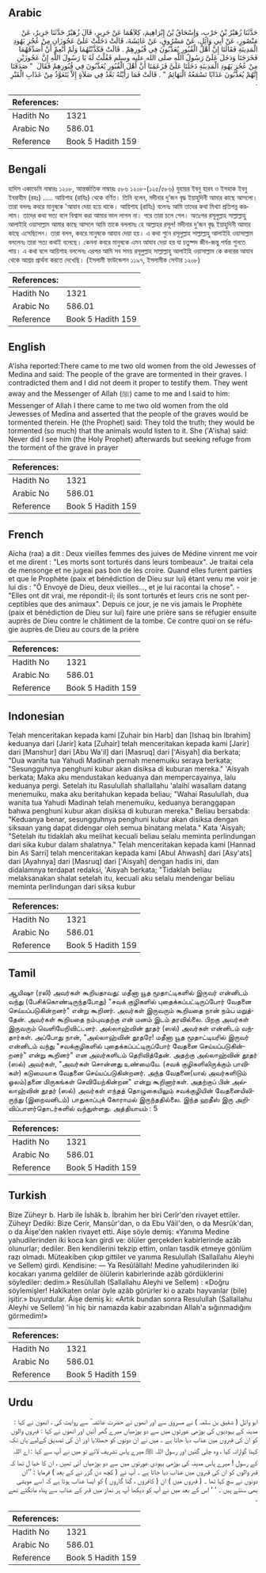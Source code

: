 ## Arabic


<div dir="rtl" lang="ar" style={{fontSize:'larger',backgroundColor:'#f8f9fa',padding:20}}>
حَدَّثَنَا زُهَيْرُ بْنُ حَرْبٍ، وَإِسْحَاقُ بْنُ إِبْرَاهِيمَ، كِلاَهُمَا عَنْ جَرِيرٍ، قَالَ زُهَيْرٌ حَدَّثَنَا جَرِيرٌ، عَنْ مَنْصُورٍ، عَنْ أَبِي وَائِلٍ، عَنْ مَسْرُوقٍ، عَنْ عَائِشَةَ، قَالَتْ دَخَلَتْ عَلَىَّ عَجُوزَانِ مِنْ عُجُزِ يَهُودِ الْمَدِينَةِ فَقَالَتَا إِنَّ أَهْلَ الْقُبُورِ يُعَذَّبُونَ فِي قُبُورِهِمْ ‏.‏ قَالَتْ فَكَذَّبْتُهُمَا وَلَمْ أُنْعِمْ أَنْ أُصَدِّقَهُمَا فَخَرَجَتَا وَدَخَلَ عَلَىَّ رَسُولُ اللَّهِ صلى الله عليه وسلم فَقُلْتُ لَهُ يَا رَسُولَ اللَّهِ إِنَّ عَجُوزَيْنِ مِنْ عُجُزِ يَهُودِ الْمَدِينَةِ دَخَلَتَا عَلَىَّ فَزَعَمَتَا أَنَّ أَهْلَ الْقُبُورِ يُعَذَّبُونَ فِي قُبُورِهِمْ فَقَالَ ‏ "‏ صَدَقَتَا إِنَّهُمْ يُعَذَّبُونَ عَذَابًا تَسْمَعُهُ الْبَهَائِمُ ‏"‏ ‏.‏ قَالَتْ فَمَا رَأَيْتُهُ بَعْدُ فِي صَلاَةٍ إِلاَّ يَتَعَوَّذُ مِنْ عَذَابِ الْقَبْرِ ‏.‏
</div>
<div style={{backgroundColor:'#f8f9fa',padding:20, marginBottom: 10}}><table> <thead> <tr> <th>References:</th> <th></th> </tr> </thead> <tbody><tr><td>Hadith No</td><td>1321</td></tr><tr><td>Arabic No</td><td>586.01</td></tr><tr><td>Reference</td><td>Book 5 Hadith 159</td></tr></tbody></table></div>

## Bengali


<div dir="ltr" lang="bn" style={{fontSize:'larger',backgroundColor:'#f8f9fa',padding:20}}>
হাদিস একাডেমি নাম্বারঃ ১২০৮, আন্তর্জাতিক নাম্বারঃ ৫৮৬ ১২০৮-(১২৫/৫৮৬) যুহায়র ইবনু হারব ও ইসহাক ইবনু ইবরাহীম (রহঃ) ..... আয়িশাহ (রাযিঃ) থেকে বর্ণিত। তিনি বলেন, মদীনার দু’জন বৃদ্ধ ইয়াহুদিনী আমার কাছে আসলো। তারা বললঃ কবরে মানুষকে 'আযাব দেয়া হয়ে থাকে। আয়িশাহ (রাযিঃ) বলেনঃ আমি তাদের কথা মিথ্যা প্রতিপন্ন করলাম। তাদের কথা সত্য বলে বিশ্বাস করা আমার ভাল লাগল না। পরে তারা চলে গেল। অতঃপর রসূলুল্লাহ সাল্লাল্লাহু আলাইহি ওয়াসাল্লাম আমার কাছে আসলে আমি তাকে বললামঃ হে আল্লাহর রসূল! মদীনার দু’জন বৃদ্ধ ইয়াহুদিনী আমার কাছে এসেছিলেন। তারা বলল, কবরে মানুষকে আযাব দেয়া হয়। এ কথা শুনে রসূলুল্লাহ সাল্লাল্লাহু আলাইহি ওয়াসাল্লাম বললেনঃ তারা সত্য কথাই বলেছে। কেননা কবরে মানুষকে এমন আযাব দেয়া হয় যা চতুষ্পদ জীব-জন্তু পর্যন্ত শুনতে পায়। এ কথা বলে আয়িশাহ বললেনঃ এরপর আমি সব সময় রসূলুল্লাহ সাল্লাল্লাহু আলাইহি ওয়াসাল্লাম কে কবরের আযাব থেকে আশ্রয় প্রার্থনা করতে দেখেছি। (ইসলামী ফাউন্ডেশন ১১৯৭, ইসলামীক সেন্টার ১২০৮)
</div>
<div style={{backgroundColor:'#f8f9fa',padding:20, marginBottom: 10}}><table> <thead> <tr> <th>References:</th> <th></th> </tr> </thead> <tbody><tr><td>Hadith No</td><td>1321</td></tr><tr><td>Arabic No</td><td>586.01</td></tr><tr><td>Reference</td><td>Book 5 Hadith 159</td></tr></tbody></table></div>

## English


<div dir="ltr" lang="en" style={{fontSize:'larger',backgroundColor:'#f8f9fa',padding:20}}>
A'isha reported:There came to me two old women from the old Jewesses of Medina and said: The people of the grave are tormented in their graves. I contradicted them and I did not deem it proper to testify them. They went away and the Messenger of Allah (ﷺ) came to me and I said to him: Messenger of Allah I there came to me two old women from the old Jewesses of Medina and asserted that the people of the graves would be tormented therein. He (the Prophet) said: They told the truth; they would be tormented (so much) that the animals would listen to it. She ('A'isha) said: Never did I see him (the Holy Prophet) afterwards but seeking refuge from the torment of the grave in prayer
</div>
<div style={{backgroundColor:'#f8f9fa',padding:20, marginBottom: 10}}><table> <thead> <tr> <th>References:</th> <th></th> </tr> </thead> <tbody><tr><td>Hadith No</td><td>1321</td></tr><tr><td>Arabic No</td><td>586.01</td></tr><tr><td>Reference</td><td>Book 5 Hadith 159</td></tr></tbody></table></div>

## French


<div dir="ltr" lang="fr" style={{fontSize:'larger',backgroundColor:'#f8f9fa',padding:20}}>
Aïcha (raa) a dit : Deux vieilles femmes des juives de Médine vinrent me voir et me dirent : "Les morts sont torturés dans leurs tombeaux". Je traitai cela de mensonge et ne jugeai pas bon de les croire. Quand elles furent parties et que le Prophète (paix et bénédiction de Dieu sur lui) étant venu me voir je lui dis : "Ô Envoyé de Dieu, deux vieilles..., et je lui racontai la chose". - "Elles ont dit vrai, me répondit-il; ils sont torturés et leurs cris ne sont perceptibles que des animaux". Depuis ce jour, je ne vis jamais le Prophète (paix et bénédiction de Dieu sur lui) faire une prière sans se réfugier ensuite auprès de Dieu contre le châtiment de la tombe. Ce contre quoi on se réfugie auprès de Dieu au cours de la prière
</div>
<div style={{backgroundColor:'#f8f9fa',padding:20, marginBottom: 10}}><table> <thead> <tr> <th>References:</th> <th></th> </tr> </thead> <tbody><tr><td>Hadith No</td><td>1321</td></tr><tr><td>Arabic No</td><td>586.01</td></tr><tr><td>Reference</td><td>Book 5 Hadith 159</td></tr></tbody></table></div>

## Indonesian


<div dir="ltr" lang="id" style={{fontSize:'larger',backgroundColor:'#f8f9fa',padding:20}}>
Telah menceritakan kepada kami [Zuhair bin Harb] dan [Ishaq bin Ibrahim] keduanya dari [Jarir] kata [Zuhair] telah menceritakan kepada kami [Jarir] dari [Manshur] dari [Abu Wa'il] dari [Masruq] dari ['Aisyah] dia berkata; "Dua wanita tua Yahudi Madinah pernah menemuiku seraya berkata; "Sesungguhnya penghuni kubur akan disiksa di kuburan mereka." 'Aisyah berkata; Maka aku mendustakan keduanya dan mempercayainya, lalu keduanya pergi. Setelah itu Rasulullah shallallahu 'alaihi wasallam datang menemuiku, maka aku beritahukan kepada beliau; "Wahai Rasulullah, dua wanita tua Yahudi Madinah telah menemuiku, keduanya beranggapan bahwa penghuni kubur akan disiksa di kuburan mereka." Beliau bersabda: "Keduanya benar, sesungguhnya penghuni kubur akan disiksa dengan siksaan yang dapat didengar oleh semua binatang melata." Kata 'Aisyah; "Setelah itu tidaklah aku melihat kecuali beliau selalu meminta perlindungan dari sika kubur dalam shalatnya." Telah menceritakan kepada kami [Hannad bin As Sarri] telah menceritakan kepada kami [Abul Ahwash] dari [Asy'ats] dari [Ayahnya] dari [Masruq] dari ['Aisyah] dengan hadis ini, dan didalamnya terdapat redaksi, 'Aisyah berkata; "Tidaklah beliau melaksanakan shalat setelah itu, kecuali aku selalu mendengar beliau meminta perlindungan dari siksa kubur
</div>
<div style={{backgroundColor:'#f8f9fa',padding:20, marginBottom: 10}}><table> <thead> <tr> <th>References:</th> <th></th> </tr> </thead> <tbody><tr><td>Hadith No</td><td>1321</td></tr><tr><td>Arabic No</td><td>586.01</td></tr><tr><td>Reference</td><td>Book 5 Hadith 159</td></tr></tbody></table></div>

## Tamil


<div dir="ltr" lang="ta" style={{fontSize:'larger',backgroundColor:'#f8f9fa',padding:20}}>
ஆயிஷா (ரலி) அவர்கள் கூறியதாவது: மதீனா யூத மூதாட்டிகளில் இருவர் என்னிடம் வந்து (பேசிக்கொண்டிருந்தபோது) "சவக் குழிகளில் புதைக்கப்பட்டிருப்போர் வேதனை செய்யப்படுகின்றனர்" என்று கூறினர். அவர்கள் இருவரும் கூறியதை நான் நம்ப மறுத்தேன். அவர்கள் கூறியதை நம்புவதற்கு என் மனம் இடம் தரவில்லை. பிறகு அவர்கள் இருவரும் வெளியேறிவிட்டனர். அல்லாஹ்வின் தூதர் (ஸல்) அவர்கள் என்னிடம் வந்தார்கள். அப்போது நான், "அல்லாஹ்வின் தூதரே! மதீனா யூத மூதாட்டியரில் இருவர் என்னிடம் வந்து "சவக்குழிகளில் புதைக்கப்பட்டிருப்போர் வேதனை செய்யப்படுகின்றனர்" என்று கூறினர்" என அவர்களிடம் தெரிவித்தேன். அதற்கு அல்லாஹ்வின் தூதர் (ஸல்) அவர்கள், "அவர்கள் சொன்னது உண்மையே. (சவக் குழிகளிலிருக்கும் பாவிகள்) கடுமையாக வேதனை செய்யப்படுகின்றனர். அந்த வேதனை(யால் அவர்களிடும் ஓலம்)தனை மிருகங்கள் செவியேற்கின்றன" என்று கூறினார்கள். அதற்குப் பின் அல்லாஹ்வின் தூதர் (ஸல்) அவர்கள் எந்தத் தொழுகையிலும் சவக்குழியின் வேதனையிலிருந்து (இறைவனிடம்) பாதுகாப்புக் கோராமல் இருந்ததில்லை. இந்த ஹதீஸ் இரு அறிவிப்பாளர்தொடர்களில் வந்துள்ளது. அத்தியாயம் : 5
</div>
<div style={{backgroundColor:'#f8f9fa',padding:20, marginBottom: 10}}><table> <thead> <tr> <th>References:</th> <th></th> </tr> </thead> <tbody><tr><td>Hadith No</td><td>1321</td></tr><tr><td>Arabic No</td><td>586.01</td></tr><tr><td>Reference</td><td>Book 5 Hadith 159</td></tr></tbody></table></div>

## Turkish


<div dir="ltr" lang="tr" style={{fontSize:'larger',backgroundColor:'#f8f9fa',padding:20}}>
Bize Züheyr b. Harb ile İshâk b. İbrahim her biri Cerîr'den rivayet ettiler. Züheyr Dediki: Bize Cerir, Mansûr'dan, o da Ebu Vâil'den, o da Mesrûk'dan, o da Âişe'den naklen rivayet etti. Aişe söyle demiş: «Yanıma Medine yahudilerinden iki koca karı girdi ve: ölüler gerçekden kabirlerinde azâb olunurlar; dediler. Ben kendilerini tekzip ettim, onları tasdik etmeye gönlüm razı olmadı. Müteakiben çıkıp gittiler ve yanıma Resulullah (Sallallahu Aleyhi ve Sellem) girdi. Kendisine: — Ya Resûlâllah! Medine yahudilerinden iki kocakarı yanıma geldiler de ölülerin kabirlerinde azâb gördüklerini söylediler: dedim.» Resûlullah (Sallallahu Aleyhi ve Sellem) : «Doğru söylemişler! Hakîkaten onlar öyle azâb görürler ki o azabı hayvanlar (bile) işitir.» buyurdular. Âişe demiş ki: «Artık bundan sonra Resulullah (Sallallahu Aleyhi ve Sellem) 'in hiç bir namazda kabir azabından Allah'a sığınmadığını görmedim!»
</div>
<div style={{backgroundColor:'#f8f9fa',padding:20, marginBottom: 10}}><table> <thead> <tr> <th>References:</th> <th></th> </tr> </thead> <tbody><tr><td>Hadith No</td><td>1321</td></tr><tr><td>Arabic No</td><td>586.01</td></tr><tr><td>Reference</td><td>Book 5 Hadith 159</td></tr></tbody></table></div>

## Urdu


<div dir="rtl" lang="ur" style={{fontSize:'larger',backgroundColor:'#f8f9fa',padding:20}}>
ابو وائل ( شقیق بن سلمہ ) نے مسروق سے اور انھوں نے حضرت عائشہ ؓ سے روایت کی ، انھوں نے کہا : مدینہ کے یہودیوں کی بوڑھی عورتوں میں سے دو بوڑھیاں میرے گھر آئیں اور انھوں نے کہا : قبروں والوں کو ان کی قبروں میں عذاب دیا جاتا ہے ۔ میں نے ان دونوں کو جھٹلایا اور ان کی تصدیق کےلیے ہاں تک کہنا گوارانہ کیا ، وہ چلی گئیں اور رسول اللہ ﷺ میرے پاس تشریف لائے تو میں نے آپ سے کہا : اے اللہ کے رسول ! میرے پاس مدینہ کی بوڑھی یہودی عورتوں میں سے دو بوڑھیاں آئی تھیں ، ان کا خیا ل تھا کہ قبر والوں کو ان کی قبروں میں عذاب دیا جاتا ہے ۔ آپ نے ( کچھ دن گزر نے کے بعد ) فرمایا : ’’ان دونوں نے سچ کہا تھا ۔ ( قبروں میں ) ان ( کافروں ، گنا گاروں ) کو ایسا عذاب ہوتا ہے کہ اسے مویشی بھی سنتے ہیں ۔ ‘ ‘ اس کے بعد میں نے آپ کو دیکھا آپ ہر نماز میں قبر کے عذاب سے پناہ مانگتے تھے ۔
</div>
<div style={{backgroundColor:'#f8f9fa',padding:20, marginBottom: 10}}><table> <thead> <tr> <th>References:</th> <th></th> </tr> </thead> <tbody><tr><td>Hadith No</td><td>1321</td></tr><tr><td>Arabic No</td><td>586.01</td></tr><tr><td>Reference</td><td>Book 5 Hadith 159</td></tr></tbody></table></div>